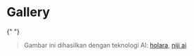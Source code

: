 
# Gallery

{" "}
<Gallery url="/api/images" start={0} end={5} />
<Gallery url="/api/images" start={6} end={10} />

> Gambar ini dihasilkan dengan teknologi AI: [holara](https://holara.ai/accounts/login/?next=/holara/), [niji ai](https://replicate.com/cjwbw/pastel-mix)
